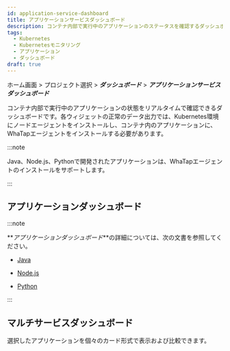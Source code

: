 ```yaml
---
id: application-service-dashboard
title: アプリケーションサービスダッシュボード
description: コンテナ内部で実行中のアプリケーションのステータスを確認するダッシュボードです。
tags:
  - Kubernetes
  - Kubernetesモニタリング
  - アプリケーション
  - ダッシュボード
draft: true
---
```


ホーム画面 > プロジェクト選択 > **_ダッシュボード_** > **_アプリケーションサービスダッシュボード_**

コンテナ内部で実行中のアプリケーションの状態をリアルタイムで確認できるダッシュボードです。各ウィジェットの正常のデータ出力では、Kubernetes環境にノードエージェントをインストールし、コンテナ内のアプリケーションに、WhaTapエージェントをインストールする必要があります。 

:::note

Java、Node.js、Pythonで開発されたアプリケーションは、WhaTapエージェントのインストールをサポートします。

:::

## アプリケーションダッシュボード

<ImgLang img='whatap_kubernetes_application_service_dashboard_app.png' desc='アプリケーションダッシュボード' />

:::note

**_アプリケーションダッシュボード_**の詳細については、次の文書を参照してください。

-   [Java](../java/dashboard-intro)

-   [Node.js](../nodejs/dashboard-intro)

-   [Python](../python/dashboard-intro)

:::

## マルチサービスダッシュボード

選択したアプリケーションを個々のカード形式で表示および比較できます。

<ImgLang img='k8s-application-multi-service-dashboard.png' desc='マルチサービスダッシュボード' />
